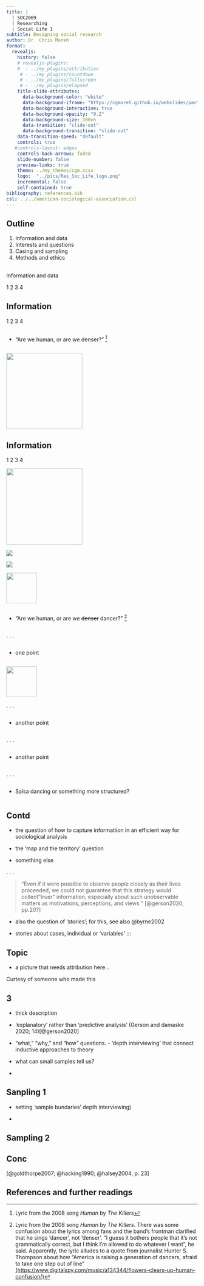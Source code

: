 ```yaml
---
title: |
  | SOC2069
  | Researching 
  | Social Life 1
subtitle: Designing social research
author: Dr. Chris Moreh
format: 
  revealjs:
    history: false
    # revealjs-plugins:
    #  - ../my_plugins/attribution
     # - ../my_plugins/countdown
     # - ../my_plugins/fullscreen
     # - ../my_plugins/elapsed
    title-slide-attributes:
      data-background-color: "white"
      data-background-iframe: "https://cgmoreh.github.io/webslides/particles-bkg/particles.html"
      data-background-interactive: true
      data-background-opacity: "0.2"
      data-background-size: 100vh
      data-transition: "slide-out"
      data-background-transition: "slide-out"
    data-transition-speed: "default"
    controls: true
   #controls-layout: edges
    controls-back-arrows: faded
    slide-number: false
    preview-links: true
    theme: ../my_themes/cgm.scss
    logo:  "../pics/Res_Soc_Life_logo.png"
    incremental: false
    self-contained: true
bibliography: references.bib
csl: ../../american-sociological-association.csl
---
```


## Outline {background-iframe="https://cgmoreh.github.io/webslides/particles-bkg/particles.html" background-opacity="0.2" transition="slide"}

::: {.outlineslide .nonincremental}
1.  Information and data
2.  Interests and questions
3.  Casing and sampling
4.  Methods and ethics
:::

##  {background-iframe="https://cgmoreh.github.io/webslides/particles-bkg/particles.html" background-opacity="0.2" transition="slide-in fade-out"}

::: sectiontitle
Information and data
:::

::: sectionhead
1 [2 3 4]{.opq}
:::

## Information {transition="fade-in"}

::: slidehead
1 [2 3 4]{.opq}
:::

::: {.column width="70%"}
-   "Are we human, or are we denser?" [^1]
:::

[^1]: Lyric from the 2008 song *Human* by *The Killers*

![](../pics/info-brain.gif){.absolute right="-5%" top="30%" height="200"}



## Information

::: slidehead
1 [2 3 4]{.opq}
:::



![](../pics/info-brain.gif){.fragment .current-visible .absolute right="-5%" top="30%" height="200"}

::: {.fragment .current-visible .absolute layout-nrow="2" right="0" width="300" height="200"}
![](../pics/lines-illusion.jpg)

![](../pics/elephant-legs.jpg)
:::


![](../pics/brain-vs-computer.png){.fragment .current-visible .absolute right="0%" top="30%" height="80"}

::: {.column width="70%"}
-   "Are we human, or are we <s>denser</s> dancer?" [^2]
:::

[^2]: Lyric from the 2008 song *Human* by *The Killers*. There was some confusion about the lyrics among fans and the band's frontman clarified that he sings 'dancer', not 'denser'. "I guess it bothers people that it's not grammatically correct, but I think I'm allowed to do whatever I want", he said. Apparently, the lyric alludes to a quote from journalist Hunter S. Thompson about how "America is raising a generation of dancers, afraid to take one step out of line" [(https://www.digitalspy.com/music/a134344/flowers-clears-up-human-confusion/)](https://www.digitalspy.com/music/a134344/flowers-clears-up-human-confusion/)

. . .

::: {.column width="70%"}
-   one point
:::

![](../pics/day-data.jpg){.absolute right="0%" top="40%" height="80"}

. . .

::: {.column width="70%"}
-   another point
:::

. . .

::: {.column width="70%"}
-   another point
:::

. . .

::: {.column width="70%"}
-   Salsa dancing or something more structured?
:::

## Contd

-   [the question of how to capture informatiion in an efficient way for sociological analysis]{.fragment .highlight-current-blue}

-   [the 'map and the territory' question]{.fragment .highlight-current-blue}

-   something else

. . .

> "Even if it were possible to observe people closely as their lives proceeded, we could not guarantee that this strategy would collect"truer" information, especially about such unobservable matters as motivations, perceptions, and views " [@gerson2020, pp.20?]

-   also the question of 'stories'; for this, see also @byrne2002

-   stories about cases, individual or 'variables' :::

## Topic

-   a picture that needs attribution here...

[Curtesy of someone who made this]{.attribution}

## 3

-   thick description

-   'explanatory' rather than 'predictive analysis' (Gerson and damaske 2020; 14)[@gerson2020]

-   "what," "why," and "how" questions. - 'depth interviewing' that connect inductive approaches to theory

-   what can small samples tell us?

-   

## Sanpling 1

-   setting 'sample bundaries' depth interviewing)

-   

## Sampling 2

## Conc

[@goldthorpe2007; @hacking1990; @halsey2004, p. 23]

## References and further readings {background-color="#e3e5e8"}
